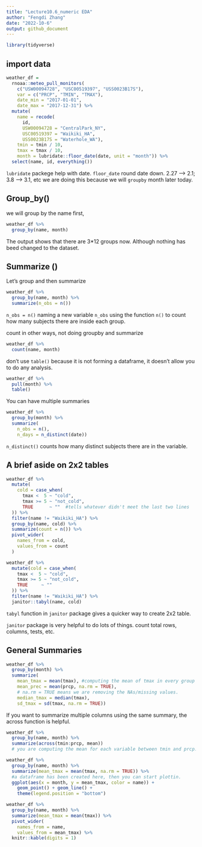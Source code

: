 ```yaml
---
title: "Lecture10.6_numeric EDA"
author: "Fengdi Zhang"
date: "2022-10-6"
output: github_document
---
```


```r
library(tidyverse)
```

## import data

```r
weather_df =  
  rnoaa::meteo_pull_monitors(
    c("USW00094728", "USC00519397", "USS0023B17S"),
    var = c("PRCP", "TMIN", "TMAX"), 
    date_min = "2017-01-01",
    date_max = "2017-12-31") %>%
  mutate(
    name = recode(
      id, 
      USW00094728 = "CentralPark_NY", 
      USC00519397 = "Waikiki_HA",
      USS0023B17S = "Waterhole_WA"),
    tmin = tmin / 10,
    tmax = tmax / 10,
    month = lubridate::floor_date(date, unit = "month")) %>%
  select(name, id, everything())
```
`lubridate` packege help with date. 
`floor_date` round date down. 2.27 --> 2.1; 3.8 --> 3.1, etc
we are doing this because we will `groupby` month later today. 

## Group_by()

we will group by the name first, 
```r
weather_df %>%
  group_by(name, month)
```
The output shows that there are 3*12 groups now. Although nothing has beed changed to the dataset. 

## Summarize ()
Let's group and then summarize

```r
weather_df %>%
  group_by(name, month) %>%
  summarize(n_obs = n())
```
`n_obs = n()` naming a new variable `n_obs` using the function `n()` to count how many subjects there are inside each group. 

count in other ways, not doing groupby and summarize
```r
weather_df %>%
  count(name, month)
```

don't use `table()` because it is not forming a dataframe, it doesn't allow you to do any analysis. 
```r
weather_df %>%
  pull(month) %>% 
  table()
```

You can have multiple summaries
```r
weather_df %>%
  group_by(month) %>%
  summarize(
    n_obs = n(),
    n_days = n_distinct(date))
```
`n_distinct()` counts how many distinct subjects there are in the variable. 

## A brief aside on 2x2 tables

```r
weather_df %>% 
  mutate(
    cold = case_when(
      tmax <  5 ~ "cold",
      tmax >= 5 ~ "not_cold",
      TRUE      ~ ""  #tells whatever didn't meet the last two lines
  )) %>% 
  filter(name != "Waikiki_HA") %>% 
  group_by(name, cold) %>% 
  summarize(count = n()) %>% 
  pivot_wider(
    names_from = cold,
    values_from = count
  )
```


```r
weather_df %>% 
  mutate(cold = case_when(
    tmax <  5 ~ "cold",
    tmax >= 5 ~ "not_cold",
    TRUE     ~ ""
  )) %>% 
  filter(name != "Waikiki_HA") %>% 
  janitor::tabyl(name, cold)
```
`tabyl` function in `janitor` package gives a quicker way to create 2x2 table. 

`janitor` package is very helpful to do lots of things. count total rows, columns, tests, etc. 


## General Summaries
```r
weather_df %>%
  group_by(month) %>%
  summarize(
    mean_tmax = mean(tmax), #computing the mean of tmax in every group
    mean_prec = mean(prcp, na.rm = TRUE), 
    # na.rm = TRUE means we are removing the NAs/missing values. 
    median_tmax = median(tmax),
    sd_tmax = sd(tmax, na.rm = TRUE))
```

If you want to summarize multiple columns using the same summary, the across function is helpful.
```r
weather_df %>%
  group_by(name, month) %>%
  summarize(across(tmin:prcp, mean))
  # you are computing the mean for each variable between tmin and prcp. 
```

```r
weather_df %>%
  group_by(name, month) %>%
  summarize(mean_tmax = mean(tmax, na.rm = TRUE)) %>% 
  #a dataframe has been created here, then you can start plottin. 
  ggplot(aes(x = month, y = mean_tmax, color = name)) + 
    geom_point() + geom_line() + 
    theme(legend.position = "bottom")
```


```r
weather_df %>%
  group_by(name, month) %>%
  summarize(mean_tmax = mean(tmax)) %>% 
  pivot_wider(
    names_from = name,
    values_from = mean_tmax) %>% 
  knitr::kable(digits = 1)
```




